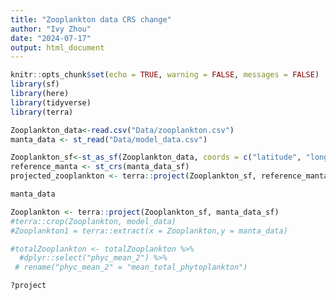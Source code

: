 ```yaml
---
title: "Zooplankton data CRS change"
author: "Ivy Zhou"
date: "2024-07-17"
output: html_document
---
```


```r
knitr::opts_chunk$set(echo = TRUE, warning = FALSE, messages = FALSE)
library(sf)
library(here)
library(tidyverse)
library(terra)
```

```r
Zooplankton_data<-read.csv("Data/zooplankton.csv")
manta_data <- st_read("Data/model_data.csv")
```

```r
Zooplankton_sf<-st_as_sf(Zooplankton_data, coords = c("latitude", "longitde"), crs = "manta_data_sf")
reference_manta <- st_crs(manta_data_sf)
projected_zooplankton <- terra::project(Zooplankton_sf, reference_manta)
```
```r
manta_data
```

```r
Zooplankton <- terra::project(Zooplankton_sf, manta_data_sf)
#terra::crop(Zooplankton, model_data)
#Zooplankton1 = terra::extract(x = Zooplankton,y = manta_data)

#totalZooplankton <- totalZooplankton %>%
  #dplyr::select("phyc_mean_2") %>% 
 # rename("phyc_mean_2" = "mean_total_phytoplankton")
```
```r
?project
```

